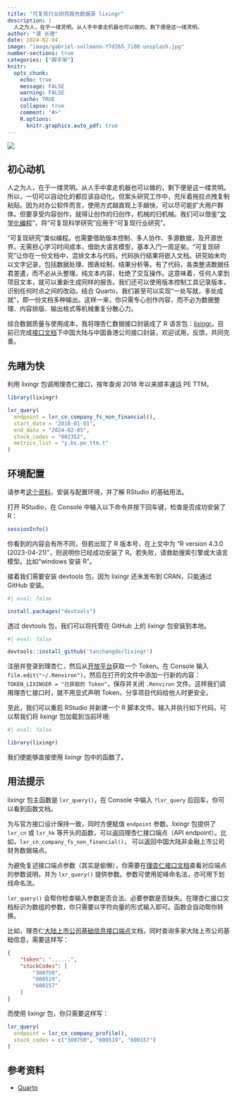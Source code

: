 ```yaml
---
title: "可复现行业研究报告数据源 lixingr"
description: |
  人之为人，在于一缕灵明。从人手中拿走机器也可以做的，剩下便是这一缕灵明。
author: "谭 长德"
date: 2024-02-04
image: "image/gabriel-sollmann-Y7d265_7i08-unsplash.jpg"
number-sections: true
categories: ["脚手架"]
knitr:
  opts_chunk: 
    echo: true
    message: FALSE
    warning: FALSE
    cache: TRUE
    collapse: true
    comment: "#>" 
    R.options:
      knitr.graphics.auto_pdf: true
---
```


![](image/gabriel-sollmann-Y7d265_7i08-unsplash.jpg)

## 初心动机

人之为人，在于一缕灵明。从人手中拿走机器也可以做的，剩下便是这一缕灵明。所以，一切可以自动化的都应该自动化。但案头研究工作中，充斥着拖拉点拽复制粘贴。因为对办公软件而言，使用方式越直观上手越快，可以尽可能扩大用户群体。但要享受内容创作，就得让创作的归创作，机械的归机械。我们可以借鉴“[文学化编程](https://yihui.org/cn/2014/01/literate-programming/)”，将“可复现科学研究”应用于“可复现行业研究”。

“可复现研究”类似编程。也需要借助版本控制、多人协作、多源数据，及开源世界。无需担心学习时间成本，借助大语言模型，基本入门一周足矣。“可复现研究”让你在一份文档中，混排文本与代码，代码执行结果将嵌入文档。研究始末均以文字记录，包括数据处理、图表绘制、结果分析等。有了代码，各类整洁数据任君差遣，而不必从头整理。纯文本内容，杜绝了交互操作。这意味着，任何人拿到项目文本，就可以重新生成同样的报告。我们还可以使用版本控制工具记录版本，识别任何时点之间的改动。结合 Quarto，我们甚至可以实现“一处写就，多处成就”，即一份文档多种输出。这样一来，你只需专心创作内容，而不必为数据整理、内容排版、输出格式等机械重复分散心力。

综合数据质量与使用成本，我将理杏仁数据接口封装成了 R 语言包：[lixingr](https://github.com/tanchangde/lixingr)。目前已完成[接口文档](https://www.lixinger.com/open/api/doc)下中国大陆与中国香港公司接口封装，欢迎试用，反馈，共同完善。

## 先睹为快

利用 lixingr 包调用理杏仁接口，按年查询 2018 年以来顺丰速运 PE TTM。

```r
library(lixingr)

lxr_query(
  endpoint = lxr_cn_company_fs_non_financial(),
  start_date = "2018-01-01",
  end_date = "2024-02-05",
  stock_codes = "002352",
  metrics_list = "y.bs.pe_ttm.t"
)
```

## 环境配置

请参考[这个资料](https://bookdown.org/wangminjie/R4DS/baseR-install.html)，安装与配置环境，并了解 RStudio 的基础用法。

打开 RStudio，在 Console 中输入以下命令并按下回车键，检查是否成功安装了 R：

```r
sessionInfo()
```

你看到的内容会有所不同，但若出现了 R 版本号，在上文中为 “R version 4.3.0 (2023-04-21)”，则说明你已经成功安装了 R。若失败，请救助搜索引擎或大语言模型。比如“windows 安装 R”。

接着我们需要安装 devtools 包，因为 lixingr 还未发布到 CRAN，只能通过 GitHub 安装。

```r
#| eval: false

install.packages("devtools")
```

透过 devtools 包，我们可以将托管在 GitHub 上的 lixingr 包安装到本地。

```r
#| eval: false

devtools::install_github('tanchangde/lixingr')
```

注册并登录到理杏仁，然后从[开放平台](https://www.lixinger.com/open/api/token)获取一个 Token。在 Console 输入 `file.edit("~/.Renviron")`，然后在打开的文件中添加一行新的内容：`TOKEN_LIXINGER = "已获取的 Token"`，保存并关闭 `.Renviron` 文件。这样我们调用理杏仁接口时，就不用显式声明 Token，分享项目代码给他人时更安全。

至此，我们可以重启 RStudio 并新建一个 R 脚本文件。输入并执行如下代码，可以帮我们将 lixingr 包加载到当前环境:

```r
#| eval: false

library(lixingr)
```

我们便能够直接使用 lixingr 包中的函数了。

## 用法提示

lixingr 包主函数是 `lxr_query()`，在 Console 中输入 `?lxr_query` 后回车，你可以看到函数文档。

为与官方接口设计保持一致，同时方便赋值 `endpoint` 参数。lixingr 包提供了 `lxr_cn` 或 `lxr_hk` 等开头的函数，可以返回理杏仁接口端点（API endpoint）。比如，`lxr_cn_company_fs_non_financial()`， 可以返回中国大陆非金融上市公司财务数据端点。

为避免复述接口端点参数（其实是偷懒），你需要在[理杏仁接口文档](https://www.lixinger.com/open/api/)查看对应端点的参数说明，并为 `lxr_query()` 提供参数。参数可使用驼峰命名法，亦可用下划线命名法。

`lxr_query()` 会帮你检查输入参数是否合法、必要参数是否缺失。在理杏仁接口文档标识为数组的参数，你只需要以字符向量的形式输入即可。函数会自动帮你转换。

比如，理杏仁[大陆上市公司基础信息接口端点](https://www.lixinger.com/open/api/doc?api-key=cn/company/profile)文档，同时查询多家大陆上市公司基础信息，需要这样写：

```json
{
	"token": "......",
	"stockCodes": [
		"300750",
		"600519",
		"600157"
	]
}
```

而使用 lixingr 包，你只需要这样写：

```r
lxr_query(
  endpoint = lxr_cn_company_profile(),
  stock_codes = c("300750", "600519", "600157")
)
```

## 参考资料

- [Quarto](https://quarto.org/)
